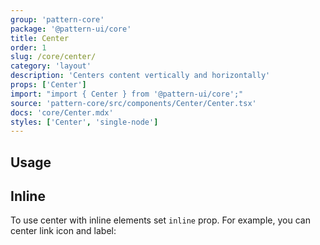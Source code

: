 ```yaml
---
group: 'pattern-core'
package: '@pattern-ui/core'
title: Center
order: 1
slug: /core/center/
category: 'layout'
description: 'Centers content vertically and horizontally'
props: ['Center']
import: "import { Center } from '@pattern-ui/core';"
source: 'pattern-core/src/components/Center/Center.tsx'
docs: 'core/Center.mdx'
styles: ['Center', 'single-node']
---
```



## Usage

<Demo data={CenterDemos.usage} />

## Inline

To use center with inline elements set `inline` prop. For example, you can center link icon and label:

<Demo data={CenterDemos.inline} />
